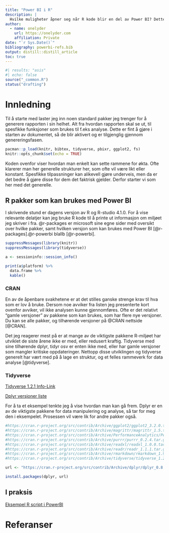 ```yaml
---
title: "Power BI i R"
description: |
  Hvilke muligheter åpner seg når R kode blir en del av Power BI? Dette dokumentet har som formål å undersøke hvordan powerbi oppgaver løses med R.
author:
  - name: onelyder 
    url: https://onelyder.com
    affiliation: Private
date: "`r Sys.Date()`"
bibliography: powerbi-refs.bib
output: distill::distill_article
toc: true
---
```



```r
#| results: "asis"
#| echo: false
source("_common.R")
status("drafting")
```



# Innledning

Til å starte med laster jeg inn noen standard pakker jeg trenger for å generere rapporten i sin helhet. Alt fra hvordan rapporten skal se ut, til spesfikke funksjoner som brukes til f.eks analyse. Dette er fint å gjøre i starten av dokumentet, så de blir aktivert og er tilgjenglig gjennom genereringsfasen. 

```r
pacman::p_load(knitr, bibtex, tidyverse, pbixr, ggplot2, fs)
knitr::opts_chunk$set(echo = TRUE)
```

Koden ovenfor viser hvordan man enkelt kan sette rammene for økta. Ofte klarerer man her generelle strukturer her, som ofte vil være likt eller konstant. Spesfikke tilpassninger kan alikevell gjøre underveis, men da er det bedre å gjøre disse for dem det faktrisk gjelder. Derfor starter vi som her med det generelle. 

## R pakker som kan brukes med Power BI

I skrivende stund er dagens versjon av R og R-studio 4.1.0. For å vise relevante delatjer kan jeg bruke R kode til å printe ut informasjon om miljøet jeg skriver i fra. @r-packages er microsoft sine egne sider med oversikt over hvilke pakker, samt hvilken versjon som kan brukes med Power BI [@r-packages].@r-powerbi blallb [@r-powerbi].

```r
suppressMessages(library(knitr))
suppressMessages(library(tidyverse))

a <- sessioninfo::session_info() 

print(a$platform) %>% 
  data.frame %>% 
  kable()

```


### CRAN 

En av de åpenbare svakhetene er at det stilles ganske strenge krav til hva som er lov å bruke. Dersom noe avviker fra listen jeg presenterte kort ovenfor avviker, vil ikke analysen kunne gjennomføres. Ofte er det relativt "gamle versjoner" av pakkene som kan brukes, som har flere nye versjoner. Du kan se alle pakker, og tilhørende versjoner på @CRAN nettside [@CRAN].

Det jeg reagerer mest på er at mange av de viktigste pakkene R-miljøet har utviklet de siste årene ikke er med, eller redusert kraftig. Tidyverse med sine tilhørende dplyr, tidyr osv er enten ikke med, eller har gamle versjoner som mangler kritiske oppdateringer. Nettopp disse utviklingen og tidyverse generelt har vært med på å lage en struktur, og et felles rammeverk for data analyse [@tidyverse].


### Tidyverse

[Tidyverse 1.2.1 Info-Link](https://rdocumentation.org/packages/tidyverse/versions/1.2.1)

[Dplyr versjoner liste](https://cran.r-project.org/src/contrib/Archive/dplyr/)

For å ta et eksempel tenkte jeg å vise hvordan man kan gå frem. Dplyr er en av de viktigste pakkene for data manipulering og analyse, så tar for meg den i eksempelet. Prosessen vil være lik for andre pakker også. 

```r

#https://cran.r-project.org/src/contrib/Archive/ggplot2/ggplot2_3.2.0.tar.gz
#https://cran.r-project.org/src/contrib/Archive/magrittr/magrittr_1.5.tar.gz
#https://cran.r-project.org/src/contrib/Archive/PerformanceAnalytics/PerformanceAnalytics_1.5.2.tar.gz
#https://cran.r-project.org/src/contrib/Archive/purrr/purrr_0.2.4.tar.gz
#https://cran.r-project.org/src/contrib/Archive/readxl/readxl_1.0.0.tar.gz
#https://cran.r-project.org/src/contrib/Archive/readr/readr_1.1.1.tar.gz
#https://cran.r-project.org/src/contrib/Archive/rmarkdown/rmarkdown_1.9.tar.gz
#https://cran.r-project.org/src/contrib/Archive/tidyverse/tidyverse_1.2.1.tar.gz

url <- "https://cran.r-project.org/src/contrib/Archive/dplyr/dplyr_0.8.0.1.tar.gz"

install.packages(dplyr, url)

```



## I praksis

[Eksempel R script i PowerBI](https://thebipower.fr/index.php/2019/02/09/export-data-to-excel/)

















# Referanser



